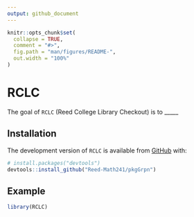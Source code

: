 ```yaml
---
output: github_document
---
```


<!-- README.md is generated from README.Rmd. Please edit that file -->

<!-- You'll still need to render `README.Rmd` regularly, to keep `README.md` up-to-date. `devtools::build_readme()` is handy for this.  -->

```r
knitr::opts_chunk$set(
  collapse = TRUE,
  comment = "#>",
  fig.path = "man/figures/README-",
  out.width = "100%"
)
```

# RCLC

<!-- badges: start -->
<!-- badges: end -->

The goal of `RCLC` (Reed College Library Checkout) is to _____

## Installation

The development version of `RCLC` is available from [GitHub](https://github.com/Reed-Math241/pkgGrpn) with:

``` r
# install.packages("devtools")
devtools::install_github("Reed-Math241/pkgGrpn")
```
## Example


```r
library(RCLC)
```




